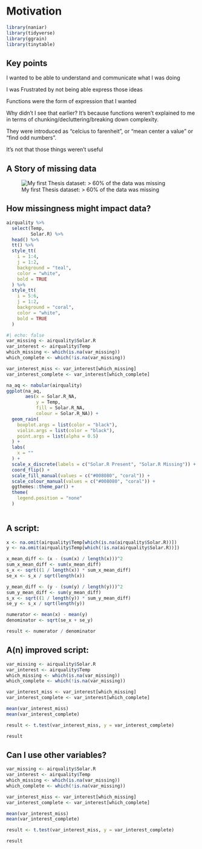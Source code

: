# Motivation

```r
library(naniar)
library(tidyverse)
library(ggrain)
library(tinytable)
```

## Key points

I wanted to be able to understand and communicate what I was doing

I was Frustrated by not being able express those ideas

Functions were the form of expression that I wanted

Why didn't I see that earlier? It's because functions weren't explained to me in terms of chunking/decluttering/breaking down complexity.

They were introduced as "celcius to farenheit", or "mean center a value" or "find odd numbers".

It's not that those things weren't useful

## A Story of missing data

![My first Thesis dataset: \> 60% of the data was missing](images/bmjopen-missmap.jpg)

## How missingness might impact data?

```r
airquality %>% 
  select(Temp,
         Solar.R) %>% 
  head() %>% 
  tt() %>% 
  style_tt(
    i = 1:4,
    j = 1:2,
    background = "teal",
    color = "white",
    bold = TRUE
  ) %>% 
  style_tt(
    i = 5:6,
    j = 1:2,
    background = "coral",
    color = "white",
    bold = TRUE
  )
```

```r
#| echo: false
var_missing <- airquality$Solar.R
var_interest <- airquality$Temp
which_missing <- which(is.na(var_missing))
which_complete <- which(!is.na(var_missing))

var_interest_miss <- var_interest[which_missing]
var_interest_complete <- var_interest[which_complete]

na_aq <- nabular(airquality)
ggplot(na_aq,
       aes(x = Solar.R_NA,
           y = Temp,
           fill = Solar.R_NA,
           colour = Solar.R_NA)) + 
  geom_rain(
    boxplot.args = list(color = "black"),
    violin.args = list(color = "black"),
    point.args = list(alpha = 0.5)
  ) +
  labs(
    x = ""
  ) + 
  scale_x_discrete(labels = c("Solar.R Present", "Solar.R Missing")) + 
  coord_flip() +
  scale_fill_manual(values = c("#008080", "coral")) + 
  scale_colour_manual(values = c("#008080", "coral")) + 
  ggthemes::theme_par() +
  theme(
    legend.position = "none"
  )
  
```

## A script:

```r
x <- na.omit(airquality$Temp[which(is.na(airquality$Solar.R))])
y <- na.omit(airquality$Temp[which(!is.na(airquality$Solar.R))])

x_mean_diff <- (x - (sum(x) / length(x)))^2
sum_x_mean_diff <- sum(x_mean_diff)
s_x <- sqrt((1 / length(x)) * sum_x_mean_diff)
se_x <- s_x / sqrt(length(x))

y_mean_diff <- (y - (sum(y) / length(y)))^2
sum_y_mean_diff <- sum(y_mean_diff)
s_x <- sqrt((1 / length(y)) * sum_y_mean_diff)
se_y <- s_x / sqrt(length(y))

numerator <- mean(x) - mean(y)
denominator <- sqrt(se_x + se_y)

result <- numerator / denominator

```

## A(n) improved script:

```r
var_missing <- airquality$Solar.R
var_interest <- airquality$Temp
which_missing <- which(is.na(var_missing))
which_complete <- which(!is.na(var_missing))

var_interest_miss <- var_interest[which_missing]
var_interest_complete <- var_interest[which_complete]

mean(var_interest_miss)
mean(var_interest_complete)

result <- t.test(var_interest_miss, y = var_interest_complete)

result
```

## Can I use other variables?

```r
var_missing <- airquality$Solar.R
var_interest <- airquality$Temp
which_missing <- which(is.na(var_missing))
which_complete <- which(!is.na(var_missing))

var_interest_miss <- var_interest[which_missing]
var_interest_complete <- var_interest[which_complete]

mean(var_interest_miss)
mean(var_interest_complete)

result <- t.test(var_interest_miss, y = var_interest_complete)

result
```
